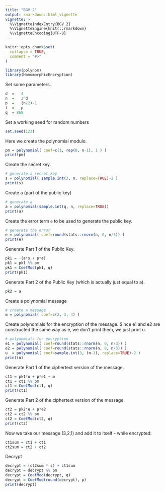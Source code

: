 ```yaml
---
title: "BGV 2"
output: rmarkdown::html_vignette
vignette: >
  %\VignetteIndexEntry{BGV 2}
  %\VignetteEngine{knitr::rmarkdown}
  %\VignetteEncoding{UTF-8}
---
```


```r
knitr::opts_chunk$set(
  collapse = TRUE,
  comment = "#>"
)
```

```r
library(polynom)
library(HomomorphicEncryption)
```

Set some parameters.
```r
d  =   4
n  =   2^d
p  =   (n/2)-1
t  =   p
q  = 868
```

Set a working seed for random numbers
```r
set.seed(123)
```

Here we create the polynomial modulo.

```r
pm = polynomial( coef=c(1, rep(0, n-1), 1 ) )
print(pm)
```

Create the secret key.

```r
# generate a secret key
s = polynomial( sample.int(3, n, replace=TRUE)-2 )
print(s)
```

Create a (part of the public key)

```r
# generate a
a = polynomial(sample.int(q, n, replace=TRUE))
print(a)
```

Create the error term `e` to be used to generate the public key.

```r
# generate the error
e = polynomial( coef=round(stats::rnorm(n, 0, n/3)) )
print(e)
```

Generate Part 1 of the Public Key.

```r
pk1 = -(a*s + p*e)
pk1 = pk1 %% pm
pk1 = CoefMod(pk1, q)
print(pk1)
```

Generate Part 2 of the Public Key (which is actually just equal to a).

```r
pk2 = a
```

Create a polynomial message
```r
# create a message
m = polynomial( coef=c(2, 3, 4) )
```

Create polynomials for the encryption of the message. Since e1 and e2 are constructed the same way as e, we don't print them, we just print u.

```r
# polynomials for encryption
e1 = polynomial( coef=round(stats::rnorm(n, 0, n/3)) )
e2 = polynomial( coef=round(stats::rnorm(n, 0, n/3)) )
u  = polynomial( coef=sample.int(3, (n-1), replace=TRUE)-2 )
print(u)
```

Generate Part 1 of the ciphertext version of the message.

```r
ct1 = pk1*u + p*e1 + m
ct1 = ct1 %% pm
ct1 = CoefMod(ct1, q)
print(ct1)
```

Generate Part 2 of the ciphertext version of the message.

```r
ct2 = pk2*u + p*e2
ct2 = ct2 %% pm
ct2 = CoefMod(ct2, q)
print(ct2)
```

Now we take our message (3,2,1) and add it to itself - while encrypted:

```r
ct1sum = ct1 + ct1
ct2sum = ct2 + ct2
```

Decrypt

```r
decrypt = (ct2sum * s) + ct1sum
decrypt = decrypt %% pm
decrypt = CoefMod(decrypt, q)
decrypt = CoefMod(round(decrypt), p)
print(decrypt)
```
